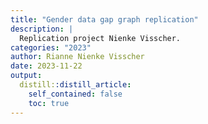 ```yaml
---
title: "Gender data gap graph replication"
description: |
  Replication project Nienke Visscher.
categories: "2023"
author: Rianne Nienke Visscher
date: 2023-11-22
output:
  distill::distill_article:
    self_contained: false
    toc: true
---
```





